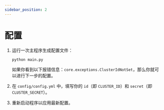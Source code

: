 ```yaml
---
sidebar_position: 2
---
```


# 配置

1. 运行一次主程序生成配置文件：

    ```sh
    python main.py
    ```

    如果你看到以下报错信息：`core.exceptions.ClusterIdNotSet`，那么你就可以进行下一步的配置。

2. 在 `config/config.yml` 中，填写你的 `id`（即 `CLUSTER_ID`）和 `secret`（即 `CLUSTER_SECRET`）。

3. 重新启动程序以应用最新配置。